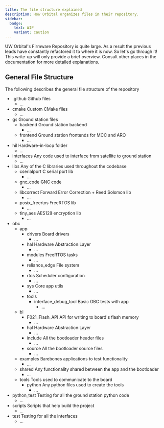 ```yaml
---
title: The file structure explained
description: How Orbital organizes files in their repository.
sidebar:
  badge:
    text: WIP
    variant: caution
---
```


UW Orbital's Firmware Repository is quite large. As a result the previous leads have constantly refactored it to where it is now. So let's go through it! This write-up will only provide a brief overview. Consult other places in the documentation for more detailed explanations.

## General File Structure 
The following describes the general file structure of the repository
<FileTree>
- .github Github files
  - ...
- cmake Custom CMake files
  - ...
- gs Ground station files
  - backend Ground station backend
    - ...
  - frontend Ground station frontends for MCC and ARO
    - ...
- hil Hardware-in-loop folder
  - ...
- interfaces Any code used to interface from satellite to ground station
  - ...
- libs Any of the C libraries used throughout the codebase
  - cserialport C serial port lib
    - ...
  - gnc_code GNC code
    - ...
  - libcorrect Forward Error Correction + Reed Solomon lib
    - ...
  - posix_freertos FreeRTOS lib
    - ...
  - tiny_aes AES128 encryption lib
    - ...
- obc 
  - app
    - drivers Board drivers
      - ...
    - hal Hardware Abstraction Layer
      - ...
    - modules FreeRTOS tasks
      - ...
    - reliance_edge File system
      - ...
    - rtos Scheduler configuration
      - ... 
    - sys Core app utils
      - ...
    - tools 
      - interface_debug_tool Basic OBC tests with app
        - ...
  - bl
    - F021_Flash_API API for writing to board's flash memory
      - ...
    - hal Hardware Abstraction Layer
      - ...
    - include All the bootloader header files
      - ...
    - source All the bootloader source files
      - ...
  - examples Barebones applications to test functionality
    - ...
  - shared Any functionality shared between the app and the bootloader
    - ...
  - tools Tools used to communicate to the board
    - python Any python files used to create the tools
      - ...
- python_test Testing for all the ground station python code
  - ...
- scripts Scripts that help build the project
  - ...
- test Testing for all the interfaces
  - ...
</FileTree>
